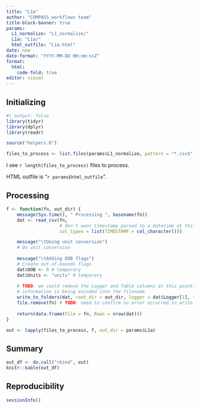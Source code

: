 ```yaml
---
title: "L1a"
author: "COMPASS workflows team"
title-block-banner: true
params:
  L1_normalize: "L1_normalize/"
  L1a: "L1a/"
  html_outfile: "L1a.html"
date: now
date-format: "YYYY-MM-DD HH:mm:ssZ"
format: 
  html:
    code-fold: true
editor: visual
---
```


## Initializing

```r
#| output: false
library(tidyr)
library(dplyr)
library(readr)

source("helpers.R")

files_to_process <- list.files(params$L1_normalize, pattern = "*.csv$", full.names = TRUE)
```

I see `r length(files_to_process)` files to process.

HTML outfile is "`r params$html_outfile`".

## Processing

```r
f <- function(fn, out_dir) {
    message(Sys.time(), " Processing ", basename(fn))
    dat <- read_csv(fn, 
                    # don't want timestamp parsed to a datetime at this point
                    col_types = list(TIMESTAMP = col_character()))

    message("\tDoing unit conversion")
    # Do unit conversion
    
    message("\tAdding OOB flags")
    # Create out-of-bounds flags
    dat$OOB <- 0 # temporary
    dat$Units <- "units" # temporary
    
    # TODO: we could remove the Logger and Table columns at this point, as the 
    # information is being encoded into the filename
    write_to_folders(dat, root_dir = out_dir, logger = dat$Logger[1], table = dat$Table[1])
    file.remove(fn) # TODO: need to confirm no error occurred in write_to_folders
    
    return(data.frame(File = fn, Rows = nrow(dat)))
}

out <- lapply(files_to_process, f, out_dir = params$L1a)
```

## Summary

```r
out_df <- do.call("rbind", out)
knitr::kable(out_df)
```

## Reproducibility

```r
sessionInfo()
```

